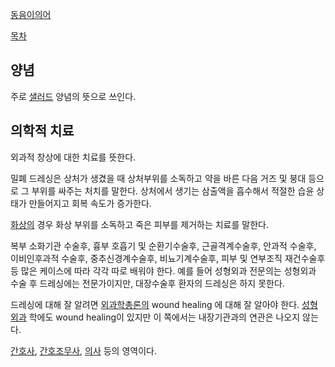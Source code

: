[[동음이의어]]

[[목차]]

== 양념 ==
주로 [[샐러드]] 양념의 뜻으로 쓰인다.

== 의학적 치료 ==
외과적 창상에 대한 치료를 뜻한다.

밀폐 드레싱은 상처가 생겼을 때 상처부위를 소독하고 약을 바른 다음 거즈 및 붕대 등으로 그 부위를 싸주는 처치를 말한다. 상처에서 생기는 삼출액을 흡수해서 적절한 습윤 상태가 만들어지고 회복 속도가 증가한다.

[[화상]]의 경우 화상 부위를 소독하고 죽은 피부를 제거하는 치료를 말한다.

복부 소화기관 수술후, 흉부 호흡기 및 순환기수술후, 근골격계수술후, 안과적 수술후, 이비인후과적 수술후, 중추신경계수술후, 비뇨기계수술후, 피부 및 연부조직 재건수술후 등 많은 케이스에 따라 각각 따로 배워야 한다. 예를 들어 성형외과 전문의는 성형외과 수술 후 드레싱에는 전문가이지만, 대장수술후 환자의 드레싱은 하지 못한다.

드레싱에 대해 잘 알려면 [[외과]]학총론의 wound healing 에 대해 잘 알아야 한다. [[성형외과]] 학에도 wound healing이 있지만 이 쪽에서는 내장기관과의 연관은 나오지 않는다.

[[간호사]], [[간호조무사]], [[의사]] 등의 영역이다.
